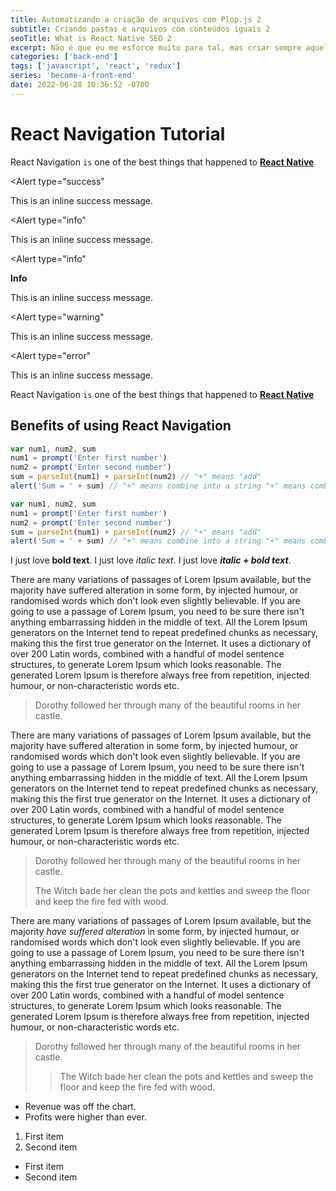 ```yaml
---
title: Automatizando a criação de arquivos com Plop.js 2
subtitle: Criando pastas e arquivos com conteúdos iguais 2
seoTitle: What is React Native SEO 2
excerpt: Não é que eu me esforce muito para tal, mas criar sempre aquela mesma estruturinha e conteúdo base de arquivos é aquele tipo de tarefa que poderia não existir.
categories: ['back-end']
tags: ['javascript', 'react', 'redux']
series: 'become-a-front-end'
date: 2022-06-28 10:36:52 -0700
---
```


# React Navigation Tutorial

React Navigation `is` one of the best things that happened to [**React Native**](https://reactnative.org)

<Alert
  type="success"
>
  This is an inline success message.
</Alert>

<Alert
  type="info"
>
  This is an inline success message.
</Alert>

<Alert
  type="info"
>
  **Info**

  This is an inline success message.
</Alert>


<Alert
  type="warning"
>
  This is an inline success message.
</Alert>

<Alert
  type="error"
>
  This is an inline success message.
</Alert>

React Navigation `is` one of the best things that happened to [**React Native**](https://reactnative.org)

<Quote
  text="Não confunda briga com luta: briga tem hora para acabar, luta é para a vida inteira."
  author="Fernando de Noronha"
/>

## Benefits of using React Navigation

```js filename="awesome.js"
var num1, num2, sum
num1 = prompt('Enter first number')
num2 = prompt('Enter second number')
sum = parseInt(num1) + parseInt(num2) // "+" means "add"
alert('Sum = ' + sum) // "+" means combine into a string "+" means combine into a string "+" means combine into a string
```

```js
var num1, num2, sum
num1 = prompt('Enter first number')
num2 = prompt('Enter second number')
sum = parseInt(num1) + parseInt(num2) // "+" means "add"
alert('Sum = ' + sum) // "+" means combine into a string "+" means combine into a string "+" means combine into a string
```

I just love **bold text**.
I just love *italic text*.
I just love ***italic + bold text***.

There are many variations of passages of Lorem Ipsum available, but the majority have suffered alteration in some form, by injected humour, or randomised words which don't look even slightly believable. If you are going to use a passage of Lorem Ipsum, you need to be sure there isn't anything embarrassing hidden in the middle of text. All the Lorem Ipsum generators on the Internet tend to repeat predefined chunks as necessary, making this the first true generator on the Internet. It uses a dictionary of over 200 Latin words, combined with a handful of model sentence structures, to generate Lorem Ipsum which looks reasonable. The generated Lorem Ipsum is therefore always free from repetition, injected humour, or non-characteristic words etc.

> Dorothy followed her through many of the beautiful rooms in her castle.

There are many variations of passages of Lorem Ipsum available, but the majority have suffered alteration in some form, by injected humour, or randomised words which don't look even slightly believable. If you are going to use a passage of Lorem Ipsum, you need to be sure there isn't anything embarrassing hidden in the middle of text. All the Lorem Ipsum generators on the Internet tend to repeat predefined chunks as necessary, making this the first true generator on the Internet. It uses a dictionary of over 200 Latin words, combined with a handful of model sentence structures, to generate Lorem Ipsum which looks reasonable. The generated Lorem Ipsum is therefore always free from repetition, injected humour, or non-characteristic words etc.

> Dorothy followed her through many of the beautiful rooms in her castle.
>
> The Witch bade her clean the pots and kettles and sweep the floor and keep the fire fed with wood.

There are many variations of passages of Lorem Ipsum available, but the majority *have suffered alteration* in some form, by injected humour, or randomised words which don't look even slightly believable. If you are going to use a passage of Lorem Ipsum, you need to be sure there isn't anything embarrassing hidden in the middle of text. All the Lorem Ipsum generators on the Internet tend to repeat predefined chunks as necessary, making this the first true generator on the Internet. It uses a dictionary of over 200 Latin words, combined with a handful of model sentence structures, to generate Lorem Ipsum which looks reasonable. The generated Lorem Ipsum is therefore always free from repetition, injected humour, or non-characteristic words etc.

> Dorothy followed her through many of the beautiful rooms in her castle.
>
>> The Witch bade her clean the pots and kettles and sweep the floor and keep the fire fed with wood.

- Revenue was off the chart.
- Profits were higher than ever.

1. First item
2. Second item

- First item
- Second item
